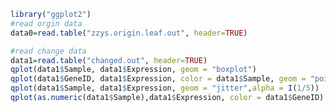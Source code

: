 ```r
library("ggplot2")
#read orgin data
data0=read.table("zzys.origin.leaf.out", header=TRUE)

#read change data
data1=read.table("changed.out", header=TRUE)
qplot(data1$Sample, data1$Expression, geom = "boxplot")
qplot(data1$GeneID, data1$Expression, color = data1$Sample, geom = "point")
qplot(data1$Sample, data1$Expression, geom = "jitter",alpha = I(1/5))
qplot(as.numeric(data1$Sample),data1$Expression, color = data1$GeneID) + geom_line()

```
